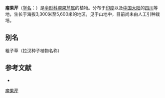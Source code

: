 {{NoteTA|G1=LS}}
{{Speciesbox
| name = 瘤果芹
| status = 
| status_system = 
| image = 
| genus = Trachydium
| species = roylei
| authority = Lindl.
}}

'''瘤果芹'''（[[学名|学名]]：{{lang|la|''Trachydium roylei''}}）是[[伞形科|伞形科]][[瘤果芹属|瘤果芹属]]的植物。分布于[[印度|印度]]以及[[中国大陆|中国大陆]]的[[四川|四川]]等地，生长于海拔3,300米至5,600米的地区，见于山地中，目前尚未由人工引种栽培。

== 别名 ==
粗子草（拉汉种子植物名称）

== 参考文献 ==
<div class="references-small">
* {{cite web| url =http://www.bioinfo.cn/db05/KmzwSpecies.php?action=view&id=23145| title =瘤果芹| work =《中国高等植物数据库全库》| publisher =中国科学院微生物研究所| author =昆明植物研究所| accessdate =2009-02-26| deadurl =yes| archiveurl =https://web.archive.org/web/20160305033541/http://www.bioinfo.cn/db05/KmzwSpecies.php?action=view&id=23145| archivedate =2016-03-05}}
</div>
{{Taxonbar|from=Q15232610}}

[[Category:瘤果芹属|瘤果芹]]


{{Apiales-stub}}